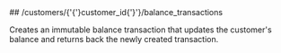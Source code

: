 
<MethodPill method="post" />
## /customers/{'{'}customer_id{'}'}/balance_transactions

Creates an immutable balance transaction that updates the customer's balance and returns back the newly created
transaction.
